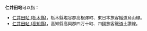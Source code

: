 '''仁井田站'''可以指：
* [[仁井田站_(栃木縣)|仁井田站 (栃木縣)]]，栃木縣塩谷郡高根澤町、東日本旅客鐵道烏山線。
* [[仁井田站_(高知縣)|仁井田站 (高知縣)]]，高知縣高岡郡四万十町、四國旅客鐵道土讚線。
{{disambig|Cat=四字车站名消歧义}}